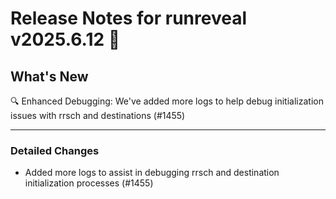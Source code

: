 # Release Notes for runreveal v2025.6.12 🚀

## What's New

🔍 Enhanced Debugging: We've added more logs to help debug initialization issues with rrsch and destinations (#1455)

---

### Detailed Changes

* Added more logs to assist in debugging rrsch and destination initialization processes (#1455)
